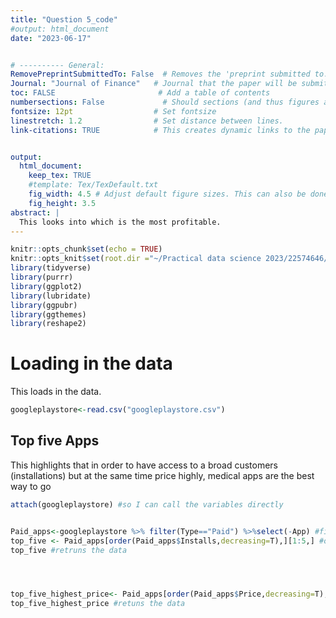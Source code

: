 ```yaml
---
title: "Question 5_code"
#output: html_document
date: "2023-06-17"


# ---------- General:
RemovePreprintSubmittedTo: False  # Removes the 'preprint submitted to...' at bottom of titlepage
Journal: "Journal of Finance"   # Journal that the paper will be submitting to, if RemovePreprintSubmittedTo is set to TRUE.
toc: FALSE                       # Add a table of contents
numbersections: False             # Should sections (and thus figures and tables) be numbered?
fontsize: 12pt                  # Set fontsize
linestretch: 1.2                # Set distance between lines.
link-citations: TRUE            # This creates dynamic links to the papers in reference list.


output:
  html_document:
    keep_tex: TRUE
    #template: Tex/TexDefault.txt
    fig_width: 4.5 # Adjust default figure sizes. This can also be done in the chunks of the text.
    fig_height: 3.5
abstract: |
  This looks into which is the most profitable.
---
```


```r
knitr::opts_chunk$set(echo = TRUE)
knitr::opts_knit$set(root.dir ="~/Practical data science 2023/22574646/data/googleplay")
library(tidyverse)
library(purrr)
library(ggplot2)
library(lubridate)
library(ggpubr)
library(ggthemes)
library(reshape2)

```

# Loading in the data

This loads in the data.

```r
googleplaystore<-read.csv("googleplaystore.csv")

```

## Top five Apps

This highlights that in order to have access to a broad customers (installations) but at the same time price highly, medical apps are the best way to go

```r

attach(googleplaystore) #so I can call the variables directly


Paid_apps<-googleplaystore %>% filter(Type=="Paid") %>%select(-App) #filters for apps that are paid for
top_five <- Paid_apps[order(Paid_apps$Installs,decreasing=T),][1:5,] #orders the data in decreasing order based on installs
top_five #retruns the data 




top_five_highest_price<- Paid_apps[order(Paid_apps$Price,decreasing=T),][1:5,] #orders the data in decreasing order based on installs
top_five_highest_price #retuns the data 


```
